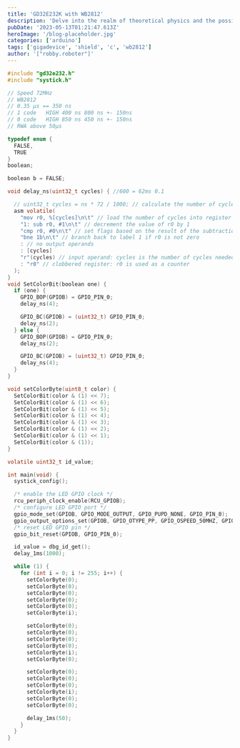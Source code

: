 ```yaml
---
title: 'GD32E232K with WB2812'
description: 'Delve into the realm of theoretical physics and the possibilities of traversable wormholes and warp drives.'
pubDate: '2023-05-13T01:21:47.613Z'
heroImage: '/blog-placeholder.jpg'
categories: ['arduino']
tags: ['gigadevice', 'shield', 'c', 'wb2812']
author: '["robby.roboter"]'
---
```



```c
#include "gd32e232.h"
#include "systick.h"

// Speed 72MHz
// WB2812
// 0.35 µs == 350 ns
// 1 code   HIGH 400 ns 800 ns +- 150ns
// 0 code   HIGH 850 ns 450 ns +- 150ns
// RWA above 50µs

typedef enum {
  FALSE,
  TRUE
}
boolean;

boolean b = FALSE;

void delay_ns(uint32_t cycles) { //600 = 62ms 0.1

  // uint32_t cycles = ns * 72 / 1000; // calculate the number of cycles needed
  asm volatile(
    "mov r0, %[cycles]\n\t" // load the number of cycles into register r0
    "1: sub r0, #1\n\t" // decrement the value of r0 by 1
    "cmp r0, #0\n\t" // set flags based on the result of the subtraction
    "bne 1b\n\t" // branch back to label 1 if r0 is not zero
    : // no output operands
    : [cycles]
    "r"(cycles) // input operand: cycles is the number of cycles needed
    : "r0" // clobbered register: r0 is used as a counter
  );
}
void SetColorBit(boolean one) {
  if (one) {
    GPIO_BOP(GPIOB) = GPIO_PIN_0;
    delay_ns(4);

    GPIO_BC(GPIOB) = (uint32_t) GPIO_PIN_0;
    delay_ns(2);
  } else {
    GPIO_BOP(GPIOB) = GPIO_PIN_0;
    delay_ns(2);

    GPIO_BC(GPIOB) = (uint32_t) GPIO_PIN_0;
    delay_ns(4);
  }
}

void setColorByte(uint8_t color) {
  SetColorBit(color & (1) << 7);
  SetColorBit(color & (1) << 6);
  SetColorBit(color & (1) << 5);
  SetColorBit(color & (1) << 4);
  SetColorBit(color & (1) << 3);
  SetColorBit(color & (1) << 2);
  SetColorBit(color & (1) << 1);
  SetColorBit(color & (1));
}

volatile uint32_t id_value;

int main(void) {
  systick_config();

  /* enable the LED GPIO clock */
  rcu_periph_clock_enable(RCU_GPIOB);
  /* configure LED GPIO port */
  gpio_mode_set(GPIOB, GPIO_MODE_OUTPUT, GPIO_PUPD_NONE, GPIO_PIN_0);
  gpio_output_options_set(GPIOB, GPIO_OTYPE_PP, GPIO_OSPEED_50MHZ, GPIO_PIN_0);
  /* reset LED GPIO pin */
  gpio_bit_reset(GPIOB, GPIO_PIN_0);

  id_value = dbg_id_get();
  delay_1ms(1000);

  while (1) {
    for (int i = 0; i != 255; i++) {
      setColorByte(0);
      setColorByte(0);
      setColorByte(0);
      setColorByte(0);
      setColorByte(0);
      setColorByte(i);

      setColorByte(0);
      setColorByte(0);
      setColorByte(0);
      setColorByte(0);
      setColorByte(i);
      setColorByte(0);

      setColorByte(0);
      setColorByte(0);
      setColorByte(0);
      setColorByte(i);
      setColorByte(0);
      setColorByte(0);

      delay_1ms(50);
    }
  }
}
```